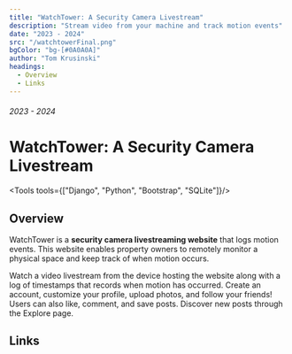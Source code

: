 ```yaml
---
title: "WatchTower: A Security Camera Livestream"
description: "Stream video from your machine and track motion events"
date: "2023 - 2024"
src: "/watchtowerFinal.png"
bgColor: "bg-[#0A0A0A]"
author: "Tom Krusinski"
headings:
  - Overview
  - Links
---
```



###### 2023 - 2024

# WatchTower: A Security Camera Livestream

<Tools tools={["Django", "Python", "Bootstrap", "SQLite"]}/>

<ImageCap src="/watchtowerFinal.png" bgColor="" caption="" hasBorder={true} hasCaption={false} />

## <span id="overview">Overview</span>

WatchTower is a **security camera livestreaming website** that logs motion events. This website enables property owners to remotely monitor a physical space and keep track of when motion occurs.

Watch a video livestream from the device hosting the website along with a log of timestamps that records when motion has occurred.
Create an account, customize your profile, upload photos, and follow your friends! Users can also like, comment, and save posts. Discover new posts through the Explore page.

## <span id="links">Links</span>
<Links />